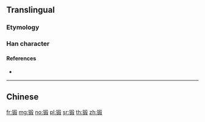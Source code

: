 {{character info/new}}
{{also|鍛}}
==Translingual==

===Etymology===
{{Han simp|鍛|f=釒|t=钅}}

===Han character===
{{Han char|rn=167|rad=钅|as=09|sn=14|four=|canj=CHJE,OPHJE,XCHJE|ids=⿰钅段}}

====References====
* {{Han ref|kx=1328.061|hdz=64233.020|uh=953B|ud=38203}}

----

==Chinese==
{{zh-see|鍛}}

[[fr:锻]]
[[mg:锻]]
[[no:锻]]
[[pl:锻]]
[[sr:锻]]
[[th:锻]]
[[zh:锻]]